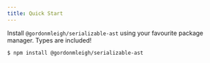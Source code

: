 ```yaml
---
title: Quick Start
---
```


Install `@gordonmleigh/serializable-ast` using your favourite package manager. Types are included!

```bash
$ npm install @gordonmleigh/serializable-ast
```
